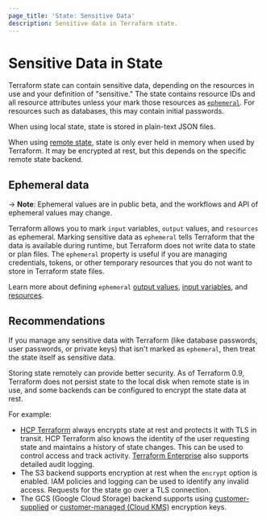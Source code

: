 ```yaml
---
page_title: 'State: Sensitive Data'
description: Sensitive data in Terraform state.
---
```


# Sensitive Data in State

Terraform state can contain sensitive data, depending on the resources in use
and your definition of "sensitive." The state contains resource IDs and all
resource attributes unless your mark those resources as [`ephemeral`](#ephemeral-data). For resources such as databases, this may contain initial
passwords.

When using local state, state is stored in plain-text JSON files.

When using [remote state](/terraform/language/state/remote), state is only ever held in memory when used by Terraform. It may be encrypted at rest, but this depends on the specific remote state backend.

## Ephemeral data

-> **Note**: Ephemeral values are in public beta, and the workflows and API of ephemeral values may change.

Terraform allows you to mark `input` variables, `output` values, and `resources` as ephemeral.  Marking sensitive data as `ephemeral` tells Terraform that the data is available during runtime, but Terraform does not write data to state or plan files. The `ephemeral` property is useful if you are managing credentials, tokens, or other temporary resources that you do not want to store in Terraform state files.

Learn more about defining `ephemeral` [output values](/terraform/language/values/outputs#ephemeral), [input variables](/terraform/language/values/variables#ephemeral), and [resources](/terraform/language/resources/syntax).

## Recommendations

If you manage any sensitive data with Terraform (like database passwords, user
passwords, or private keys) that isn't marked as `ephemeral`, then treat the state itself as sensitive data.

Storing state remotely can provide better security. As of Terraform 0.9,
Terraform does not persist state to the local disk when remote state is in use,
and some backends can be configured to encrypt the state data at rest.

For example:

- [HCP Terraform](https://cloud.hashicorp.com/products/terraform) always encrypts state at rest and
  protects it with TLS in transit. HCP Terraform also knows the identity of
  the user requesting state and maintains a history of state changes. This can
  be used to control access and track activity. [Terraform Enterprise](/terraform/enterprise)
  also supports detailed audit logging.
- The S3 backend supports encryption at rest when the `encrypt` option is
  enabled. IAM policies and logging can be used to identify any invalid access.
  Requests for the state go over a TLS connection.
- The GCS (Google Cloud Storage) backend supports using [customer-supplied](/terraform/language/backend/gcs#customer-supplied-encryption-keys) or [customer-managed (Cloud KMS)](/terraform/language/backend/gcs#customer-managed-encryption-keys-cloud-kms) encryption keys.
